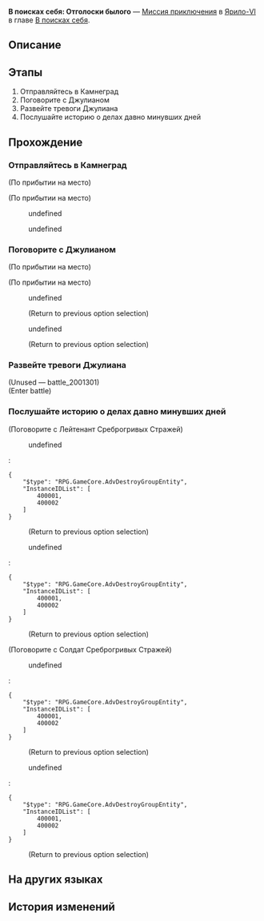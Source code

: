 {{Дополнить|Диалоги.}}
{{Миссия Инфобокс
|id              = 2001301
|Название        = 
|Изображение     = Миссия Освоения В поисках себя Отголоски былого.png
|Тип             = Миссия приключения
|События         = 
|Глава           = В поисках себя
|Условия         = Завершена [[Миссия приключения]] ''[[В поисках себя: О холоде и тепле]]''
|Персонажи       = Джулиан; Маленький робот; Наташа; Отчаявшийся Среброгривый Страж; Первопроходец; Суровый воин Среброгривых Стражей
|СтартЛокация    = [[Ярило-VI]] — [[Камнеград]]
|Локации         = Камнеград
|Предыдущая      = В поисках себя: О холоде и тепле
|Следующая       = 
|Награды         = Опыт Освоения*100; Звёздный нефрит*10; Путеводитель путешественника*4; Кредиты*20 000
}}
'''В поисках себя: Отголоски былого''' — [[Миссия приключения]] в [[Ярило-VI]] в главе [[В поисках себя]].

==Описание==
{{Описание|<!--официальное описание из Перекрёстка судеб-->}}

==Этапы==
# Отправляйтесь в Камнеград
# Поговорите с Джулианом
# Развейте тревоги Джулиана
# Послушайте историю о делах давно минувших дней

==Прохождение==
{{Дополнить}}

===Отправляйтесь в Камнеград===
{{Описание миссии|локация=Камнеград|Согласно маршруту, который построил робот, дальнейший путь пролегает через Камнеград. Невольно вы вспоминаете о старых друзьях...}}
{{Диалог Начало}}
;(По прибытии на место)

;(По прибытии на место)
<!--Unknown TalkSentence: 200111801-->
<!--Unknown TalkSentence: 200111802-->
:{{Диалог|Стрелка}} undefined
:{{Диалог|Стрелка}} undefined
<!--Unknown TalkSentence: 200111804-->
<!--Unknown TalkSentence: 200111805-->
<!--Unknown TalkSentence: 200111809-->
{{Диалог Конец}}

===Поговорите с Джулианом===
{{Описание миссии|локация=Камнеград|В предвкушении встречи со старыми приятелями из Кротов вы чувствуете сильное волнение. К тому же вас переполняет досада... Если бы вы заранее знали, что придётся оказаться здесь, то обязательно подготовили бы побольше задачек...}}
{{Диалог Начало}}
;(По прибытии на место)

;(По прибытии на место)
:{{tx}}
<!--Unknown TalkSentence: 200111901-->
:{{Диалог|Стрелка}} undefined
:<!--Unknown TalkSentence: 200111903-->
:<!--Unknown TalkSentence: 200111904-->
:<!--Unknown TalkSentence: 200111905-->
:<!--Unknown TalkSentence: 200111906-->
:;(Return to previous option selection)
:{{Диалог|Стрелка}} undefined
:<!--Unknown TalkSentence: 200111905-->
:<!--Unknown TalkSentence: 200111906-->
:;(Return to previous option selection)
{{Диалог Конец}}

===Развейте тревоги Джулиана===
{{Описание миссии|локация=Запретная зона Среброгривых Стражей|Джулиан изрядно перепугался. В чём же дело?..}}
{{Диалог Начало}}

;(Unused &mdash; battle_2001301)
;(Enter battle)
::{{Enemy List|Солдат Среброгривых Стражей*1; Лейтенант Среброгривых Стражей*1; Стрелок Среброгривых Стражей*1}}
{{Диалог Конец}}

===Послушайте историю о делах давно минувших дней===
{{Описание миссии|локация=Запретная зона Среброгривых Стражей|Выслушав историю о прошлом Белобога, Джулиан перестал тревожиться. Вы решаете распрощаться с ними... К тому же Джулиану тоже пора возвращаться к учёбе!}}
{{Диалог Начало}}

;(Поговорите с Лейтенант Среброгривых Стражей)
<!--Unknown TalkSentence: 200112101-->
<!--Unknown TalkSentence: 200112102-->
<!--Unknown TalkSentence: 200112103-->
<!--Unknown TalkSentence: 200112104-->
<!--Unknown TalkSentence: 200112105-->
<!--Unknown TalkSentence: 200112106-->
<!--Unknown TalkSentence: 200112107-->
:{{Диалог|Стрелка}} undefined
:<!--Unknown TalkSentence: 200112109-->
:<!--Unknown TalkSentence: 200112112-->
:<!--Unknown TalkSentence: 200112114-->
:<!--Unknown TalkSentence: 200112115-->
:<pre>{
	"$type": "RPG.GameCore.AdvDestroyGroupEntity",
	"InstanceIDList": [
		400001,
		400002
	]
}</pre>
:<!--Unknown TalkSentence: 200112116-->
:<!--Unknown TalkSentence: 200112117-->
:<!--Unknown TalkSentence: 200112118-->
:<!--Unknown TalkSentence: 200112119-->
:<!--Unknown TalkSentence: 200112120-->
:;(Return to previous option selection)
:{{Диалог|Стрелка}} undefined
:<!--Unknown TalkSentence: 200112111-->
:<!--Unknown TalkSentence: 200112112-->
:<!--Unknown TalkSentence: 200112114-->
:<!--Unknown TalkSentence: 200112115-->
:<pre>{
	"$type": "RPG.GameCore.AdvDestroyGroupEntity",
	"InstanceIDList": [
		400001,
		400002
	]
}</pre>
:<!--Unknown TalkSentence: 200112116-->
:<!--Unknown TalkSentence: 200112117-->
:<!--Unknown TalkSentence: 200112118-->
:<!--Unknown TalkSentence: 200112119-->
:<!--Unknown TalkSentence: 200112120-->
:;(Return to previous option selection)

;(Поговорите с Солдат Среброгривых Стражей)
<!--Unknown TalkSentence: 200112101-->
<!--Unknown TalkSentence: 200112102-->
<!--Unknown TalkSentence: 200112103-->
<!--Unknown TalkSentence: 200112104-->
<!--Unknown TalkSentence: 200112105-->
<!--Unknown TalkSentence: 200112106-->
<!--Unknown TalkSentence: 200112107-->
:{{Диалог|Стрелка}} undefined
:<!--Unknown TalkSentence: 200112109-->
:<!--Unknown TalkSentence: 200112112-->
:<!--Unknown TalkSentence: 200112114-->
:<!--Unknown TalkSentence: 200112115-->
:<pre>{
	"$type": "RPG.GameCore.AdvDestroyGroupEntity",
	"InstanceIDList": [
		400001,
		400002
	]
}</pre>
:<!--Unknown TalkSentence: 200112116-->
:<!--Unknown TalkSentence: 200112117-->
:<!--Unknown TalkSentence: 200112118-->
:<!--Unknown TalkSentence: 200112119-->
:<!--Unknown TalkSentence: 200112120-->
:;(Return to previous option selection)
:{{Диалог|Стрелка}} undefined
:<!--Unknown TalkSentence: 200112111-->
:<!--Unknown TalkSentence: 200112112-->
:<!--Unknown TalkSentence: 200112114-->
:<!--Unknown TalkSentence: 200112115-->
:<pre>{
	"$type": "RPG.GameCore.AdvDestroyGroupEntity",
	"InstanceIDList": [
		400001,
		400002
	]
}</pre>
:<!--Unknown TalkSentence: 200112116-->
:<!--Unknown TalkSentence: 200112117-->
:<!--Unknown TalkSentence: 200112118-->
:<!--Unknown TalkSentence: 200112119-->
:<!--Unknown TalkSentence: 200112120-->
:;(Return to previous option selection)
{{Диалог Конец}}

==На других языках==
{{На других языках
|en   = Searching for You: Echoes of Yore
|zhs  = 寻人记•旧日重现
|zht  = 尋人記•舊日重現
|ja   = 人探し・甦る過去
|ko   = 은하열차는 사랑을 싣고•과거의 재현
|es   = Caras conocidas: memorias del pasado
|fr   = À ta recherche : Souvenirs du passé
|ru   = В поисках себя: Отголоски былого
|th   = บันทึกตามหาคน: วันวานที่หวนคืน
|vi   = Nhật Ký Tìm Người - Ngày Xưa Tái Hiện
|de   = Suche nach Dir: Alte Erinnerungen
|id   = Mencari Orang: Gema Masa Lalu
|pt   = Procurando por Você: Ecos de Outrora
}}

==История изменений==
{{История изменений|3.0}}
